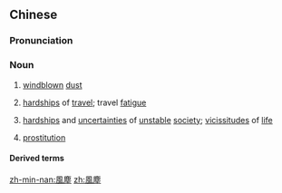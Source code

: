 {{also|风尘}}
==Chinese==
{{zh-forms|s=风尘}}

===Pronunciation===
{{zh-pron
|m=fēngchén
|c=fung1 can4
|mn=hong-tîn
|cat=n
}}

===Noun===
{{zh-noun}}

# {{lb|zh|literally}} [[windblown]] [[dust]]
# {{lb|zh|figurative}} [[hardship]]s of [[travel]]; travel [[fatigue]]
# {{lb|zh|figurative|literary}} [[hardship]]s and [[uncertainties]] of [[unstable]] [[society]]; [[vicissitude]]s of [[life]]
# {{lb|zh|figurative}} [[prostitution]]

====Derived terms====
{{zh-der|僕僕風塵|奔走風塵|救風塵|風塵三俠|風塵僕僕|風塵勞攘|風塵外物|風塵女子|風塵女郎|風塵惡俗|風塵知己|風塵碌碌|風塵荏苒|風塵表物}}

[[zh-min-nan:風塵]]
[[zh:風塵]]